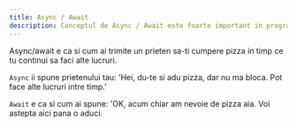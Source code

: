 ```yaml
---
title: Async / Await
description: Conceptul de Async / Await este foarte important in programarea JavaScript. De aceea il vom descrie mai pe larg aici.
---
```


Async/await e ca si cum ai trimite un prieten sa-ti cumpere pizza in timp ce tu continui sa faci alte lucruri.

`Async` ii spune prietenului tau: 'Hei, du-te si adu pizza, dar nu ma bloca. Pot face alte lucruri intre timp.'

`Await` e ca si cum ai spune: 'OK, acum chiar am nevoie de pizza aia. Voi astepta aici pana o aduci.

<Cards>
  <Card
    title='[Youtube] JavaScript ASYNC/AWAIT is easy! ⏳'
    href='https://youtu.be/9j1dZwFEJ-c'
  />
</Cards>
